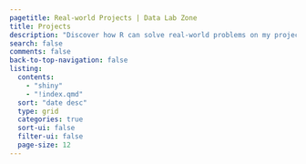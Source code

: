 ```yaml
---
pagetitle: Real-world Projects | Data Lab Zone
title: Projects
description: "Discover how R can solve real-world problems on my project page, where I showcase practical applications of this powerful tool."
search: false
comments: false
back-to-top-navigation: false
listing:
  contents:
    - "shiny"
    - "!index.qmd"
  sort: "date desc"
  type: grid
  categories: true
  sort-ui: false
  filter-ui: false
  page-size: 12
---
```

